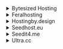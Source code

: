 <details><summary>Bytesized Hosting</summary>

- Host: `https://<username>.<hostname>.bysh.me/sonarr`
- API Key: `API Key` (Sonarr's API Key found in Settings -> General -> Security) 
- Basic Auth: Disabled

</details>

<details><summary>Feralhosting</summary>

- Host: `http://<hostname>.feralhosting.com:<port>/<username>/sonarr/`
- API Key: `API Key` (Sonarr's API Key found in Settings -> General -> Security) 
- Basic Auth: Enabled
- Username: `<username>`
- Password: `<password>`

</details>

<details><summary>Hostingby.design</summary>

- Host: `https://<hostname>.itsby.design/sonarr`
- API Key: `API Key` (Sonarr's API Key found in Settings -> General -> Security) 
- Basic Auth: Enabled
- Username: `<username>`
- Password: `<password>`

</details>

<details><summary>Seedhost.eu</summary>

- Host: `https://<hostname>.seedhost.eu/<username>/sonarr`
- API Key: `API Key` (Sonarr's API Key found in Settings -> General -> Security) 
- Basic Auth: Enabled
- Username: `<username>`
- Password: `<password>`

</details>

<details><summary>Seedit4.me</summary>

- Host: `http://localhost:8989/sonarr/`
- API Key: `API Key` (Sonarr's API Key found in Settings -> General -> Security) 
- Basic Auth: Disabled

</details>

<details><summary>Ultra.cc</summary>

- Host: `https://<username>.<hostname>.usbx.me/sonarr`
- API Key: `API Key` (Sonarr's API Key found in Settings -> General -> Security) 
- Basic Auth: Enabled
- Username: `<username>`
- Password: `<password>`

</details>
